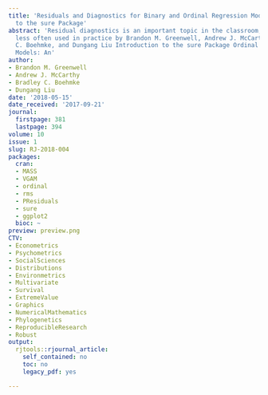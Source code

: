 ```yaml
---
title: 'Residuals and Diagnostics for Binary and Ordinal Regression Models: An Introduction
  to the sure Package'
abstract: 'Residual diagnostics is an important topic in the classroom, but it is
  less often used in practice by Brandon M. Greenwell, Andrew J. McCarthy, Bradley
  C. Boehmke, and Dungang Liu Introduction to the sure Package Ordinal Regression
  Models: An'
author:
- Brandon M. Greenwell
- Andrew J. McCarthy
- Bradley C. Boehmke
- Dungang Liu
date: '2018-05-15'
date_received: '2017-09-21'
journal:
  firstpage: 381
  lastpage: 394
volume: 10
issue: 1
slug: RJ-2018-004
packages:
  cran:
  - MASS
  - VGAM
  - ordinal
  - rms
  - PResiduals
  - sure
  - ggplot2
  bioc: ~
preview: preview.png
CTV:
- Econometrics
- Psychometrics
- SocialSciences
- Distributions
- Environmetrics
- Multivariate
- Survival
- ExtremeValue
- Graphics
- NumericalMathematics
- Phylogenetics
- ReproducibleResearch
- Robust
output:
  rjtools::rjournal_article:
    self_contained: no
    toc: no
    legacy_pdf: yes

---
```

